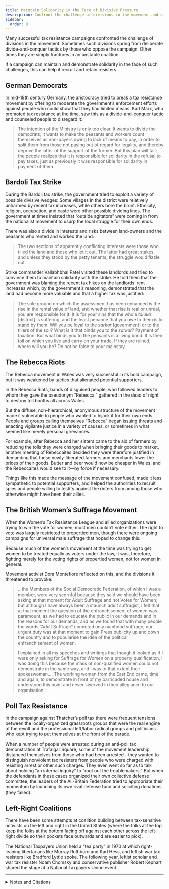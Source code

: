 ```yaml
---
title: Maintain Solidarity in the Face of Divisive Pressure
description: Confront the challenge of divisions in the movement and divide-and-conquer tactics by those who oppose the campaign.
sidebar:
  order: 8
---
```


Many successful tax resistance campaigns confronted the challenge of divisions in the movement.
Sometimes such divisions spring from deliberate divide-and-conquer tactics by those who oppose the campaign.
Other times they are simply fractures in an unstable coalition.

If a campaign can maintain and demonstrate solidarity in the face of such challenges, this can help it recruit and retain resisters.

## <Badge text="Example" size="medium" /> German Democrats

In mid-19th century Germany, the aristocracy tried to break a tax resistance movement by offering to moderate the government’s enforcement efforts against people who could show that they had limited means.
Karl Marx, who promoted tax resistance at the time, saw this as a divide-and-conquer tactic and counseled people to disregard it:

> The intention of the Ministry is only too clear.
> It wants to divide the democrats; it wants to make the peasants and workers count themselves as non-payers owing to lack of means to pay, in order to split them from those not paying out of regard for legality, and thereby deprive the latter of the support of the former.
> But this plan will fail; the people realizes that it is responsible for solidarity in the refusal to pay taxes, just as previously it was responsible for solidarity in payment of them.

## <Badge text="Example" size="medium" /> Bardoli Tax Strike

During the Bardoli tax strike, the government tried to exploit a variety of possible divisive wedges:
Some villages in the district were relatively unharmed by recent tax increases, while others bore the brunt.
Ethnicity, religion, occupation, and caste were other possible dividing lines.
The government at times insisted that “outside agitators” were coming in from the nationalist movement to usurp the local struggle for their own ends.

There was also a divide in interests and risks between land-owners and the peasants who rented and worked the land:

> The two sections of apparently conflicting interests were those who tilled the land and those who let it out.
> The latter had great stakes, and unless they stood by the petty tenants, the struggle would fizzle out.

Strike commander Vallabhbhai Patel visited these landlords and tried to convince them to maintain solidarity with the strike.
He told them that the government was blaming the recent tax hikes on the landlords’ rent increases which, by the government’s reasoning, demonstrated that the land had become more valuable and that a higher tax was justified:

> The sole ground on which the assessment has been enhanced is the rise in the rental value of land, and whether that rise is real or unreal, you are responsible for it.
> It is for your sins that the whole <i>taluka</i> [district] is suffering, and the least penance that you owe to them is to stand by them.
> Will you be loyal to the <i>sarkar</i> [government] or to the tillers of the soil?
> What is it that binds you to the <i>sarkar</i>?
> Payment of taxation.
> But what binds you to the peasants is a living bond.
> It is their toil on which you live and carry on your trade.
> If they are ruined, where will you be?
> Do not be false to your mainstay.

## <Badge text="Example" size="medium" /> The Rebecca Riots

The Rebecca movement in Wales was very successful in its bold campaign, but it was weakened by tactics that alienated potential supporters.

In the Rebecca Riots, bands of disguised people, who followed leaders to whom they gave the pseudonym “Rebecca,” gathered in the dead of night to destroy toll booths all across Wales.

But the diffuse, non-hierarchical, anonymous structure of the movement made it vulnerable to people who wanted to hijack it for their own ends.
People and groups calling themselves “Rebecca” began issuing threats and enacting vigilante justice in a variety of causes, or sometimes in what seemed like merely personal grievances.

For example, after Rebecca and her sisters came to the aid of farmers by reducing the tolls they were charged when bringing their goods to market, another meeting of Rebeccaites decided they were therefore justified in demanding that these newly-liberated farmers and merchants lower the prices of their goods.
Butter and beer would now be cheaper in Wales, and the Rebeccaites would see to it—by force if necessary.

Things like this made the message of the movement confused, made it less sympathetic to potential supporters, and helped the authorities to recruit spies and people willing to testify against the rioters from among those who otherwise might have been their allies.

## <Badge text="Example" size="medium" /> The British Women’s Suffrage Movement

When the Women’s Tax Resistance League and allied organizations were trying to win the vote for women, most men couldn’t vote either.
The right to vote was largely restricted to propertied men, though there were ongoing campaigns for universal male suffrage that hoped to change this.

Because much of the women’s movement at the time was trying to get women to be treated equally as voters under the law, it was, therefore, fighting merely for the voting rights of propertied women, not for women in general.

Movement activist Dora Montefiore reflected on this, and the divisions it threatened to provoke:

> …the Members of the Social Democratic Federation, of which I was a member, were very scornful because they said we should have been asking at that moment for Adult Suffrage and not Votes for Women; but although I have always been a staunch adult suffragist, I felt that at that moment the question of the enfranchisement of women was paramount, as we had to educate the public in our demands and in the reasons for our demands, and as we found that with many people the words “Adult Suffrage” connoted only manhood suffrage, our urgent duty was at that moment to gain Press publicity up and down the country and to popularise the idea of the political enfranchisement of women.
>
> I explained in all my speeches and writings that though it looked as if I were only asking for Suffrage for Women on a property qualification, I was doing this because the mass of non-qualified women could not demonstrate in the same way, and I was to that extent their spokeswoman.…
> The working women from the East End came, time and again, to demonstrate in front of my barricaded house and understood this point and never swerved in their allegiance to our organisation.

## <Badge text="Example" size="medium" /> Poll Tax Resistance

In the campaign against Thatcher’s poll tax there were frequent tensions between the locally-organized grassroots groups that were the real engine of the revolt and the professional left/labor radical groups and politicians who kept trying to put themselves at the front of the parade.

When a number of people were arrested during an anti-poll tax demonstration at Trafalgar Square, some of the movement leadership distanced themselves from those who had been arrested—they wanted to distinguish nonviolent tax resisters from people who were charged with resisting arrest or other such charges.
They even went so far as to talk about holding “an internal inquiry” to “root out the troublemakers.”
But when the defendants in these cases organized their own collective defense committee, the leaders of the All-Britain Federation tried to appropriate their momentum by launching its own rival defense fund and soliciting donations (they failed).

## <Badge text="Example" size="medium" /> Left-Right Coalitions

There have been some attempts at coalition building between tax-sensitive activists on the left and right in the United States (where the folks at the top keep the folks at the bottom facing off against each other across the left-right divide so their pockets face outwards and are easier to pick).

The National Taxpayers Union held a “tea party” in 1970 at which right-leaning libertarians like Murray Rothbard and Karl Hess, and leftish war tax resisters like Bradford Lyttle spoke.
The following year, leftist scholar and war tax resister Noam Chomsky and conservative publisher Robert Kephart shared the stage at a National Taxpayers Union event.

<hr />

<details>
<summary>Notes and Citations</summary>

* Marx, Karl “On the Proclamation of the Brandenburg-Manteuffel Ministry about Tax Refusal” <i>Neue Rheinische Zeitung</i> No. 149, 22 November 1848, as translated in <i>Marx-Engels Collected Works</i>, Volume 8, p. 47
* Desai, Mahadev <i>The Story of Bardoli</i> (1929) p. 169
* Montefiore, Dora “Women Must Vote for the Laws They Obey and the Taxes They Pay” <i>From a Victorian to a Modern</i> (1925)
* Burns, Danny <i>Poll Tax Rebellion</i> AK Press (1992), pp. 105–108
* Brotschol, John “Reflections in a Polluted River” <i>The Abolitionist</i> November 1970
* Furgurson, Ernest B. “Finding Out Who ‘Really’ Spends Your Tax Money” <i>St. Petersburg Times</i> 7 April 1971

</details>
